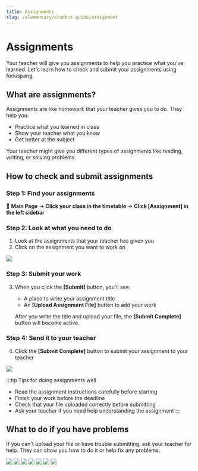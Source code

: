 ```yaml
---
title: Assignments
slug: /elementary/student-guide/assignment
---
```



# Assignments

Your teacher will give you assignments to help you practice what you've learned. Let's learn how to check and submit your assignments using focuspang.

## What are assignments?

Assignments are like homework that your teacher gives you to do. They help you:

- Practice what you learned in class
- Show your teacher what you know
- Get better at the subject

Your teacher might give you different types of assignments like reading, writing, or solving problems.

## How to check and submit assignments

### Step 1: Find your assignments

📍 **Main Page** → **Click your class in the timetable** → **Click [Assignment] in the left sidebar**

### Step 2: Look at what you need to do

1. Look at the assignments that your teacher has given you
2. Click on the assignment you want to work on

<Image src="/img/en/elementary/student/08-01.jpg" size="lg" />

### Step 3: Submit your work

3. When you click the **[Submit]** button, you'll see:

   - A place to write your assignment title
   - An **[Upload Assignment File]** button to add your work

   After you write the title and upload your file, the **[Submit Complete]** button will become active.

### Step 4: Send it to your teacher

4. Click the **[Submit Complete]** button to submit your assignment to your teacher

<Image src="/img/en/elementary/student/08-02.jpg" size="lg" />

:::tip Tips for doing assignments well

- Read the assignment instructions carefully before starting
- Finish your work before the deadline
- Check that your file uploaded correctly before submitting
- Ask your teacher if you need help understanding the assignment
  :::

## What to do if you have problems

If you can't upload your file or have trouble submitting, ask your teacher for help. They can show you how to do it or help fix any problems.

<Image src="/img/en/elementary/student/32-01.png" size="lg" />
<Image src="/img/en/elementary/student/32-02.png" size="lg" />
<Image src="/img/en/elementary/student/32-03.png" size="lg" />
<Image src="/img/en/elementary/student/32-04.png" size="lg" />
<Image src="/img/en/elementary/student/32-05.png" size="lg" />
<Image src="/img/en/elementary/student/32-06.png" size="lg" />
<Image src="/img/en/elementary/student/32-07.png" size="lg" />
